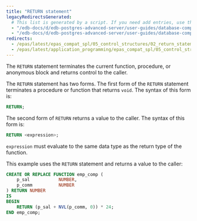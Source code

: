 ```yaml
---
title: "RETURN statement"
legacyRedirectsGenerated:
  # This list is generated by a script. If you need add entries, use the `legacyRedirects` key.
  - "/edb-docs/d/edb-postgres-advanced-server/user-guides/database-compatibility-for-oracle-developers-guide/9.6/Database_Compatibility_for_Oracle_Developers_Guide_v9.6.1.063.html"
  - "/edb-docs/d/edb-postgres-advanced-server/user-guides/database-compatibility-for-oracle-developers-guide/9.5/Database_Compatibility_for_Oracle_Developers_Guide.1.157.html"
redirects:
  - /epas/latest/epas_compat_spl/05_control_structures/02_return_statement/ #generated for docs/epas/reorg-role-use-case-mode
  - /epas/latest/application_programming/epas_compat_spl/05_control_structures/02_return_statement/
---
```


<div id="return_statement" class="registered_link"></div>

The `RETURN` statement terminates the current function, procedure, or anonymous block and returns control to the caller.

The `RETURN` statement has two forms. The first form of the `RETURN` statement terminates a procedure or function that returns `void`. The syntax of this form is:

```sql
RETURN;
```

The second form of `RETURN` returns a value to the caller. The syntax of this form is:

```sql
RETURN <expression>;
```

`expression` must evaluate to the same data type as the return type of the function.

This example uses the `RETURN` statement and returns a value to the caller:

```sql
CREATE OR REPLACE FUNCTION emp_comp (
    p_sal           NUMBER,
    p_comm          NUMBER
) RETURN NUMBER
IS
BEGIN
    RETURN (p_sal + NVL(p_comm, 0)) * 24;
END emp_comp;
```
